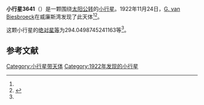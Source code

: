 {{Infobox planet
| bgcolour = #FFFFC0
| name = 3641 Williams Bay
| symbol = 
| image = 
| caption = 
| discovery = yes
| discovery_ref = 
| discoverer = [[G._van_Biesbroeck|G. van Biesbroeck]]
| discovery_site = [[威廉斯湾|威廉斯湾]] 
| discovered = 1922年11月24日
| designations = yes
| mp_name = 
| named_after = 
| alt_names = A922 WC/ 1977 LJ / 1978 RQ4 / 1982 HZ1 / 1987 FK
| mp_category = [[主带小行星|主带小行星]]
| orbit_ref = <ref name="a">[http://ssd.jpl.nasa.gov/sbdb.cgi?sstr=3641 3641 Williams Bay] {{Wayback|url=http://ssd.jpl.nasa.gov/sbdb.cgi?sstr=3641 |date=20200917211238 }}，小行星數據庫瀏覽器（JPL Small-Body Database Browser）－[[美国国家航空航天局|美国国家航空航天局]]喷气推进实验室</ref>
| epoch = 2456400.5 (2013年4月18日更新)
| aphelion = {{convert|3.38103147710169|AU|km|3|abbr=on|lk=out}}
| perihelion = {{convert|2.601216599102988|AU|km|3|abbr=on}}
| semimajor = {{convert|2.991124038102339|AU|km|3|abbr=on}}
| eccentricity = 0.130354821
| period = 1889.513771 [[日|日]]<br />5.17[[儒略年|儒略年]]
| avg_speed = 
| inclination = 16.12817666719168
| asc_node = 30.81917202564865
| mean_anomaly = 
| arg_peri = 294.0498745241163
| satellites = 
| physical_characteristics = yes
| dimensions = 
| mass = 
| density = 
| surface_grav = 
| escape_velocity = 
| sidereal_day = 
| axial_tilt = 
| pole_ecliptic_lat = 
| pole_ecliptic_lon = 
| albedo = 
| temperatures= 
| temp_name1 = 
| mean_temp_1 = 
| max_temp_1 = 
| temp_name2 = 
| max_temp_2 = 
| spectral_type = 
| abs_magnitude = 294.0498745241163
}}

'''小行星3641'''（{{lang-en|3641 Williams Bay}}）是一颗围绕[[太阳|太阳]][[公转|公转]]的[[小行星|小行星]]。1922年11月24日，[[G._van_Biesbroeck|G. van Biesbroeck]]在威廉斯湾发现了此天体<ref name="a" /><ref>{{cite news|title=小行星列表|url=http://cfa-www.harvard.edu/iau/lists/NumberedMPs.txt|accessdate=2013-07-08|newspaper=哈佛大学|archive-date=2008-05-17|archive-url=https://web.archive.org/web/20080517010638/http://cfa-www.harvard.edu/iau/lists/NumberedMPs.txt|dead-url=no}}</ref>。

这颗小行星的[[绝对星等|绝对星等]]为294.0498745241163等<ref name="a" />。

==参考文献==
{{reflist}}
{{Minor Planet Number|[[小行星3640|小行星3640]]|[[小行星3642|小行星3642]]}}

{{小天体}}

[[Category:小行星带天体|Category:小行星带天体]]
[[Category:1922年发现的小行星|Category:1922年发现的小行星]]

{{asteroid-stub}}
